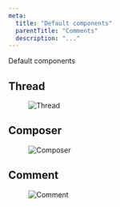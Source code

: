 ```yaml
---
meta:
  title: "Default components"
  parentTitle: "Comments"
  description: "..."
---
```


Default components

## Thread

<Figure>
  <Image
    src="/assets/comments/thread.png"
    alt="Thread"
    width={768}
    height={446}
  />
</Figure>

## Composer

<Figure>
  <Image
    src="/assets/comments/composer.png"
    alt="Composer"
    width={768}
    height={446}
  />
</Figure>

## Comment

<Figure>
  <Image
    src="/assets/comments/comment.png"
    alt="Comment"
    width={768}
    height={446}
  />
</Figure>
